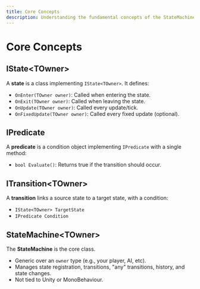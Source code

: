 ```yaml
---
title: Core Concepts
description: Understanding the fundamental concepts of the StateMachine.
---
```



# Core Concepts

<Cards>
  <Card title="IState<TOwner>" description="Encapsulates logic for a single state. Implements OnEnter, OnExit, OnUpdate, and OnFixedUpdate." />
  <Card title="IPredicate" description="A condition interface for transitions. Returns true if a transition should occur." />
  <Card title="ITransition<TOwner>" description="Defines a target state and a condition for transitions." />
  <Card title="StateMachine<TOwner>" description="Manages states, transitions, history, and owner context." />
</Cards>

## IState\<TOwner>

A **state** is a class implementing `IState<TOwner>`.
It defines:

- `OnEnter(TOwner owner)`: Called when entering the state.
- `OnExit(TOwner owner)`: Called when leaving the state.
- `OnUpdate(TOwner owner)`: Called every update/tick.
- `OnFixedUpdate(TOwner owner)`: Called every fixed update (optional).

## IPredicate

A **predicate** is a condition object implementing `IPredicate` with a single method:

- `bool Evaluate()`: Returns true if the transition should occur.

## ITransition\<TOwner>

A **transition** links a source state to a target state, with a condition:

- `IState<TOwner> TargetState`
- `IPredicate Condition`

## StateMachine\<TOwner>

The **StateMachine** is the core class.
- Generic over an `owner` type (e.g., your player, AI, etc).
- Manages state registration, transitions, "any" transitions, history, and state changes.
- Not tied to Unity or MonoBehaviour.